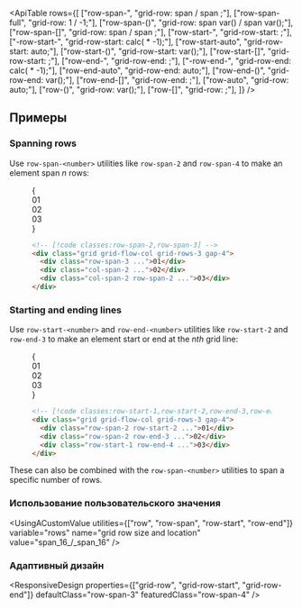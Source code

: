

<ApiTable
  rows={[
    ["row-span-<number>", "grid-row: span <number> / span <number>;"],
    ["row-span-full", "grid-row: 1 / -1;"],
    ["row-span-(<custom-property>)", "grid-row: span var(<custom-property>) / span var(<custom-property>);"],
    ["row-span-[<value>]", "grid-row: span <value> / span <value>;"],
    ["row-start-<number>", "grid-row-start: <number>;"],
    ["-row-start-<number>", "grid-row-start: calc(<number> * -1);"],
    ["row-start-auto", "grid-row-start: auto;"],
    ["row-start-(<custom-property>)", "grid-row-start: var(<custom-property>);"],
    ["row-start-[<value>]", "grid-row-start: <value>;"],
    ["row-end-<number>", "grid-row-end: <number>;"],
    ["-row-end-<number>", "grid-row-end: calc(<number> * -1);"],
    ["row-end-auto", "grid-row-end: auto;"],
    ["row-end-(<custom-property>)", "grid-row-end: var(<custom-property>);"],
    ["row-end-[<value>]", "grid-row-end: <value>;"],
    ["row-auto", "grid-row: auto;"],
    ["row-(<custom-property>)", "grid-row: var(<custom-property>);"],
    ["row-[<value>]", "grid-row: <value>;"],
  ]}
/>

## Примеры

### Spanning rows

Use `row-span-<number>` utilities like `row-span-2` and `row-span-4` to make an element span _n_ rows:

<Figure>

<Example>
  {
    <div className="grid grid-cols-1">
      <Stripes border className="col-start-1 row-start-1 rounded-lg" />
      <div className="col-start-1 row-start-1 grid grid-flow-col grid-rows-3 gap-4 rounded-lg text-center font-mono text-sm leading-6 font-bold text-white">
        <div className="row-span-3 grid place-content-center rounded-lg bg-fuchsia-500 p-4">01</div>
        <div className="col-span-2 grid place-content-center rounded-lg bg-fuchsia-300 p-4 dark:bg-fuchsia-800 dark:text-fuchsia-400">
          02
        </div>
        <div className="col-span-2 row-span-2 grid place-content-center rounded-lg bg-fuchsia-500 p-4">03</div>
      </div>
    </div>
  }
</Example>

```html
<!-- [!code classes:row-span-2,row-span-3] -->
<div class="grid grid-flow-col grid-rows-3 gap-4">
  <div class="row-span-3 ...">01</div>
  <div class="col-span-2 ...">02</div>
  <div class="col-span-2 row-span-2 ...">03</div>
</div>
```

</Figure>

### Starting and ending lines

Use `row-start-<number>` and `row-end-<number>` utilities like `row-start-2` and `row-end-3` to make an element start or end at the _nth_ grid line:

<Figure>

<Example>
  {
    <div className="grid grid-cols-1">
      <Stripes border className="col-start-1 row-start-1 rounded-lg" />
      <div className="col-start-1 row-start-1 grid grid-flow-col grid-rows-3 gap-4 rounded-lg text-center font-mono text-sm leading-6 font-bold text-white">
        <div className="row-span-2 row-start-2 grid place-content-center rounded-lg bg-blue-500 p-4 sm:p-12">01</div>
        <div className="row-span-2 row-end-3 grid place-content-center rounded-lg bg-blue-500 p-4 sm:p-12">02</div>
        <div className="row-start-1 row-end-4 grid place-content-center rounded-lg bg-blue-500 p-4 sm:p-12">03</div>
      </div>
    </div>
  }
</Example>

```html
<!-- [!code classes:row-start-1,row-start-2,row-end-3,row-end-4] -->
<div class="grid grid-flow-col grid-rows-3 gap-4">
  <div class="row-span-2 row-start-2 ...">01</div>
  <div class="row-span-2 row-end-3 ...">02</div>
  <div class="row-start-1 row-end-4 ...">03</div>
</div>
```

</Figure>

These can also be combined with the `row-span-<number>` utilities to span a specific number of rows.

### Использование пользовательского значения

<UsingACustomValue
  utilities={["row", "row-span", "row-start", "row-end"]}
  variable="rows"
  name="grid row size and location"
  value="span_16_/_span_16"
/>

### Адаптивный дизайн

<ResponsiveDesign
  properties={["grid-row", "grid-row-start", "grid-row-end"]}
  defaultClass="row-span-3"
  featuredClass="row-span-4"
/>

